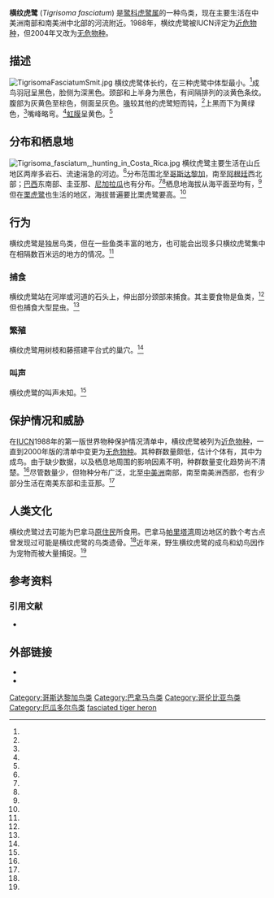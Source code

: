 {{speciesbox
| image =Tigrisoma fasciatum, Fasciated Tiger-heron.jpg
| status = LC
| status_system = IUCN3.1
| status_ref = <ref name = "IUCN">{{cite iucn|url=https://www.iucnredlist.org/details/22697264/0 |title=''Tigrisoma fasciatum'' |author=BirdLife International |author-link=BirdLife International |year=2012 |access-date=26 November 2013|ref=harv}}</ref>
| genus = Tigrisoma
| species = fasciatum
| authority = ([[George_Such|Such]], 1825)
| synonyms = 
| range_map = Tigrisoma fasciatum map.svg
| range_map_caption= Range for ''T. fasciatum''
}}

'''横纹虎鹭''' (''Tigrisoma fasciatum'') 是[[鹭科|鹭科]][[虎鹭属|虎鹭属]]的一种鸟类，现在主要生活在中美洲南部和南美洲中北部的河流附近。1988年，横纹虎鹭被IUCN评定为[[近危物种|近危物种]]，但2004年又改为[[无危物种|无危物种]]。

==描述==
[[File:TigrisomaFasciatumSmit.jpg|thumb]] 
横纹虎鹭体长约{{convert|23|–|25|in|cm|abbr=on}}，在三种虎鹭中体型最小。<ref name = "Ridgely"/>成鸟羽冠呈黑色，脸侧为深黑色。颈部和上半身为黑色，有间隔排列的淡黄色条纹。腹部为灰黄色至棕色，侧面呈灰色。[[鳥喙|喙]]较其他的虎鹭短而钝，<ref name = "Hilty"/>上黑而下为黄绿色，<ref name = "Blake"/>嘴峰略弯。<ref name = "Hilty"/>[[虹膜|虹膜]]呈黄色。<ref name = "Blake"/>

==分布和栖息地==
[[File:Tigrisoma_fasciatum,_hunting_in_Costa_Rica.jpg|thumb]]
横纹虎鹭主要生活在山丘地区两岸多岩石、流速湍急的河边。<ref name = "Henderson"/>分布范围北至[[哥斯达黎加|哥斯达黎加]]，南至[[阿根廷|阿根廷]]西北部；[[巴西|巴西]]东南部、圭亚那、[[尼加拉瓜|尼加拉瓜]]也有分布。<ref name = "IUCN"/><ref name = "Hilty"/>栖息地海拔从海平面至{{convert|2400|ft|m|abbr=on}}均有，<ref name = "BirdLife"/>但在[[栗虎鹭|栗虎鹭]]也生活的地区，海拔普遍要比栗虎鹭要高。<ref name = "Schulenburg"/>

==行为==
横纹虎鹭是独居鸟类，但在一些鱼类丰富的地方，也可能会出现多只横纹虎鹭集中在相隔数百米远的地方的情况。<ref name = "Hilty"/>

===捕食===
横纹虎鹭站在河岸或河道的石头上，伸出部分颈部来捕食。其主要食物是鱼类，<ref name = "Hilty"/>但也捕食大型昆虫。<ref name = "Heckman"/>

===繁殖===
横纹虎鹭用树枝和藤搭建平台式的巢穴。<ref name = "HBW-Alive"/>

===叫声===
横纹虎鹭的叫声未知。<ref name = "HBW-Alive"/>

==保护情况和威胁==
在[[IUCN|IUCN]]1988年的第一版世界物种保护情况清单中，横纹虎鹭被列为[[近危物种|近危物种]]，一直到2000年版的清单中变更为[[无危物种|无危物种]]。其种群数量颇低，估计个体有{{nowrap|1,000–10,000只}}，其中{{nowrap|670–6,700只}}为成鸟。由于缺少数据，以及栖息地周围的影响因素不明，种群数量变化趋势尚不清楚。<ref name = "BirdLife"/>尽管数量少，但物种分布广泛，北至[[中美洲|中美洲]]南部，南至南美洲西部，也有少部分生活在南美东部和圭亚那。<ref name = "IUCN"/>

==人类文化==
横纹虎鹭过去可能为巴拿马[[原住民|原住民]]所食用。巴拿马[[帕里塔湾|帕里塔湾]]周边地区的数个考古点曾发现过可能是横纹虎鹭的鸟类遗骨。<ref name = "Reitz"/>近年来，野生横纹虎鹭的成鸟和幼鸟因作为宠物而被大量捕捉。<ref name = "BirdLife"/>

==参考资料==
{{Reflist | refs = 
<ref name = "BirdLife">{{cite web | title = Fasciated Tiger-heron ''Tigrisoma fasciatum'' | url = http://www.birdlife.org/datazone/species/factsheet/22697264/additional | publisher = [[國際鳥盟|國際鳥盟]] | accessdate = 25 January 2015 | archive-date = 2016-03-04 | archive-url = https://web.archive.org/web/20160304085614/http://www.birdlife.org/datazone/species/factsheet/22697264/additional | dead-url = no }}</ref>

<ref name = "Blake">{{cite book | title = Manual of Neotropical Birds | volume = 1 | first = Emmet Reid | last = Blake | year = 1977 | publisher = University of Chicago Press | location = Chicago, IL, US | pages = 162–164 | isbn = 978-0-226-05641-8 | url = https://books.google.com/books?id=YP0AX3LW8jYC&pg=PA162 | access-date = 2020-07-03 | archive-date = 2020-07-16 | archive-url = https://web.archive.org/web/20200716005542/https://books.google.com/books?id=YP0AX3LW8jYC&pg=PA162 | dead-url = no }}</ref>

<ref name = "HBW-Alive">{{cite web | title = Fasciated Tiger-heron (''Tigrisoma fasciatum'') | url = http://www.hbw.com/species/fasciated-tiger-heron-tigrisoma-fasciatum | accessdate = 21 January 2015 | publisher = Handbook of Birds of the World Alive }}</ref>

<ref name = "Heckman">{{cite book | title = The Pantanal of Poconé: Biota and Ecology in the Northern Section of the World's Largest Pristine Wetland | first = Charles W. | last = Heckman | year = 1998 | publisher = Kluwer Academic Publishers | location = Dordrecht, The Netherlands | url = https://books.google.com/books?id=PZmasYsyjg4C&pg=PA321 | page = 321 | isbn = 978-0-7923-4863-4 | access-date = 2020-07-03 | archive-date = 2016-04-10 | archive-url = https://web.archive.org/web/20160410225043/https://books.google.com/books?id=PZmasYsyjg4C&pg=PA321 | dead-url = no }}</ref>

<ref name = "Henderson">{{cite book | title = Birds of Costa Rica: A Field Guide | year = 2010 | first = Carrol L. | last = Henderson | location = Austin, TX, US | publisher = University of Texas Press | isbn = 978-0-292-71965-1 | page = 48 | url = https://books.google.com/books?id=TxpqRO8dB8AC&pg=PA48 | access-date = 2020-07-03 | archive-date = 2016-04-01 | archive-url = https://web.archive.org/web/20160401213100/https://books.google.com/books?id=TxpqRO8dB8AC&pg=PA48 | dead-url = no }}</ref>

<ref name = "Hilty">{{cite book | title = Birds of Venezuela | first = Steve | last = Hilty | year = 2003 | location = Princeton, NJ, US | publisher = Princeton University Press | isbn = 978-0-691-09250-8 | page = 208 | url = https://books.google.com/books?id=40mFwoALUFUC&pg=PA208 | access-date = 2020-07-03 | archive-date = 2020-07-05 | archive-url = https://web.archive.org/web/20200705163543/https://books.google.com/books?id=40mFwoALUFUC&pg=PA208 | dead-url = no }}</ref>

<ref name = "Reitz">{{cite book | title = Case Studies in Environmental Archeology | editor-first = Elizabeth J. | editor-last = Reitz | editor-first2 = C. Margaret | editor-last2 = Scarry | editor-first3 = Sylvia J. | editor-last3 = Scudder | page = 105 | year = 2007 | edition = 2nd | publisher = Springer Science and Business Media | location = New York, NY, US | isbn = 978-0-387-71303-8 | url = https://books.google.com/books?id=GqfwtTC74mQC&pg=PA105 | access-date = 2020-07-03 | archive-date = 2016-04-18 | archive-url = https://web.archive.org/web/20160418011200/https://books.google.com/books?id=GqfwtTC74mQC&pg=PA105 | dead-url = no }}</ref>

<ref name = "Ridgely">{{cite book | title = A Guide to the Birds of Panama, with Costa Rica, Nicaragua, and Honduras | first = Robert S. | last = Ridgely | first2 = John A. | last2 = Gwynne Jr. | year = 1989 | location = Princeton, NJ, US | publisher = Princeton University Press | pages = 67–68 | url = https://books.google.com/books?id=H9INVOMUgOAC&pg=PA68 | isbn = 978-0-691-08529-6 | access-date = 2020-07-03 | archive-date = 2020-07-15 | archive-url = https://web.archive.org/web/20200715124653/https://books.google.com/books?id=H9INVOMUgOAC&pg=PA68 | dead-url = no }}</ref>

<ref name = "Schulenburg">{{cite book | title = Birds of Peru | first1 = Thomas S. | last1 = Schulenberg | first2 = Douglas F. | last2 = Stotz | first3 = Daniel F. | last3 = Lane | first4 = John P. | last4 = O'Neill | first5 = Theodore A. | last5 = Parker III | year = 2007 | location = Princeton, NJ, US | publisher = Princeton University Press | isbn = 978-0-691-13023-1 | page = 74 | url = https://books.google.com/books?id=yFuWUc7l0uQC&pg=PA74 | access-date = 2020-07-03 | archive-date = 2016-04-17 | archive-url = https://web.archive.org/web/20160417073049/https://books.google.com/books?id=yFuWUc7l0uQC&pg=PA74 | dead-url = no }}</ref>

}}

===引用文献===
*{{cite book | title = The Helm Dictionary of Scientific Names | url = https://archive.org/details/Helm_Dictionary_of_Scientific_Bird_Names_by_James_A._Jobling | first = James A. | last = Jobling | year = 2010 | location = London, UK | publisher = Christopher Helm | isbn = 978-1-4081-2501-4 }}

==外部链接==
* {{Commons category-inline|Tigrisoma fasciatum|''Tigrisoma fasciatum''}}
* {{Wikispecies-inline|Tigrisoma fasciatum|''Tigrisoma fasciatum''}}
{{Taxonbar|from=Q248721}}

[[Category:哥斯达黎加鸟类|Category:哥斯达黎加鸟类]]
[[Category:巴拿马鸟类|Category:巴拿马鸟类]]
[[Category:哥伦比亚鸟类|Category:哥伦比亚鸟类]]
[[Category:厄瓜多尔鸟类|Category:厄瓜多尔鸟类]]
[[Category:1825年描述的鸟类|fasciated tiger heron]]